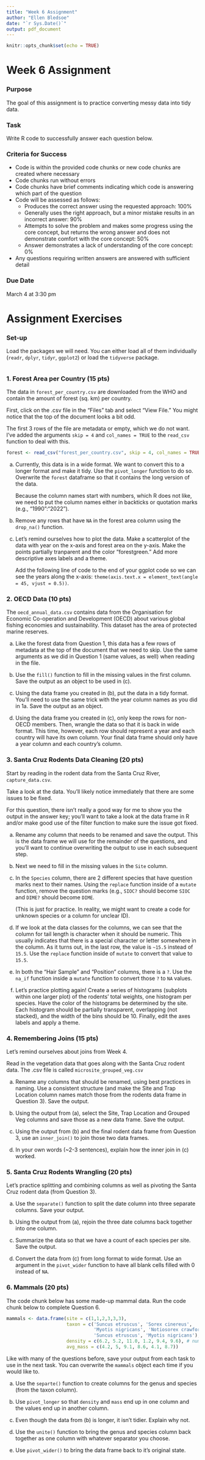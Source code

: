 ```yaml
---
title: "Week 6 Assignment"
author: "Ellen Bledsoe"
date: "`r Sys.Date()`"
output: pdf_document
---
```


```r
knitr::opts_chunk$set(echo = TRUE)
```

# Week 6 Assignment

### Purpose

The goal of this assignment is to practice converting messy data into tidy data.

### Task

Write R code to successfully answer each question below.

### Criteria for Success

-   Code is within the provided code chunks or new code chunks are created where necessary
-   Code chunks run without errors
-   Code chunks have brief comments indicating which code is answering which part of the question
-   Code will be assessed as follows:
    -   Produces the correct answer using the requested approach: 100%
    -   Generally uses the right approach, but a minor mistake results in an incorrect answer: 90%
    -   Attempts to solve the problem and makes some progress using the core concept, but returns the wrong answer and does not demonstrate comfort with the core concept: 50%
    -   Answer demonstrates a lack of understanding of the core concept: 0%
-   Any questions requiring written answers are answered with sufficient detail

### Due Date

March 4 at 3:30 pm

# Assignment Exercises

### Set-up

Load the packages we will need. You can either load all of them individually (`readr`, `dplyr`, `tidyr`, `ggplot2`) or load the `tidyverse` package.

```r

```

### 1. Forest Area per Country (15 pts)

The data in `forest_per_country.csv` are downloaded from the WHO and contain the amount of forest (sq. km) per country. 

First, click on the .csv file in the "Files" tab and select "View File." You might notice that the top of the document looks a bit odd.

The first 3 rows of the file are metadata or empty, which we do not want. I've added the arguments `skip = 4` and `col_names = TRUE` to the `read_csv` function to deal with this.

```r
forest <- read_csv("forest_per_country.csv", skip = 4, col_names = TRUE)
```

a.  Currently, this data is in a wide format. We want to convert this to a longer format and make it tidy. Use the `pivot_longer` function to do so. Overwrite the `forest` dataframe so that it contains the long version of the data.

    Because the column names start with numbers, which R does not like, we need to put the column names either in backticks or quotation marks (e.g., "1990":"2022").

b.  Remove any rows that have `NA` in the forest area column using the `drop_na()` function.

c.  Let's remind ourselves how to plot the data. Make a scatterplot of the data with year on the x-axis and forest area on the y-axis. Make the points partially tranparent and the color "forestgreen." Add more descriptive axes labels and a theme.

    Add the following line of code to the end of your ggplot code so we can see the years along the x-axis: `theme(axis.text.x = element_text(angle = 45, vjust = 0.5))`.


### 2. OECD Data (10 pts)

The `oecd_annual_data.csv` contains data from the Organisation for Economic Co-operation and Development (OECD) about various global fishing economies and sustainability. This dataset has the area of protected marine reserves.

a.  Like the forest data from Question 1, this data has a few rows of metadata at the top of the document that we need to skip. Use the same arguments as we did in Question 1 (same values, as well) when reading in the file.

b.  Use the `fill()` function to fill in the missing values in the first column. Save the output as an object to be used in (c).

c.  Using the data frame you created in (b), put the data in a tidy format. You'll need to use the same trick with the year column names as you did in 1a. Save the output as an object.

d.  Using the data frame you created in (c), only keep the rows for non-OECD members. Then, wrangle the data so that it is back in wide format. This time, however, each row should represent a year and each country will have its own column. Your final data frame should only have a year column and each country's column.

### 3. Santa Cruz Rodents Data Cleaning (20 pts)

Start by reading in the rodent data from the Santa Cruz River, `capture_data.csv`.

Take a look at the data. You'll likely notice immediately that there are some issues to be fixed.

For this question, there isn't really a good way for me to show you the output in the answer key; you'll want to take a look at the data frame in R and/or make good use of the filter function to make sure the issue got fixed.

a.  Rename any column that needs to be renamed and save the output. This is the data frame we will use for the remainder of the questions, and you'll want to continue overwriting the output to use in each subsequent step.

b.  Next we need to fill in the missing values in the `Site` column.

c.  In the `Species` column, there are 2 different species that have question marks next to their names. Using the `replace` function inside of a `mutate` function, remove the question marks (e.g., `SIOC?` should become `SIOC` and `DIME?` should become `DIME`.

    (This is just for practice. In reality, we might want to create a code for unknown species or a column for unclear ID).

d.  If we look at the data classes for the columns, we can see that the column for tail length is character when it should be numeric. This usually indicates that there is a special character or letter somewhere in the column. As it turns out, in the last row, the value is `~15.5` instead of `15.5`. Use the `replace` function inside of `mutate` to convert that value to `15.5`.

e.  In both the "Hair Sample" and "Position" columns, there is a `?`. Use the `na_if` function inside a `mutate` function to convert those `?` to `NA` values.

f.  Let's practice plotting again! Create a series of histograms (subplots within one larger plot) of the rodents' total weights, one histogram per species. Have the color of the histograms be determined by the site. Each histogram should be partially transparent, overlapping (not stacked), and the width of the bins should be 10. Finally, edit the axes labels and apply a theme.


### 4. Remembering Joins (15 pts)

Let's remind ourselves about joins from Week 4.

Read in the vegetation data that goes along with the Santa Cruz rodent data. The .csv file is called `microsite_grouped_veg.csv`

a.  Rename any columns that should be renamed, using best practices in naming. Use a consistent structure (and make the Site and Trap Location column names match those from the rodents data frame in Question 3). Save the output.

b.  Using the output from (a), select the Site, Trap Location and Grouped Veg columns and save those as a new data frame. Save the output.

c.  Using the output from (b) and the final rodent data frame from Question 3, use an `inner_join()` to join those two data frames.

d.  In your own words (~2-3 sentences), explain how the inner join in (c) worked.

### 5. Santa Cruz Rodents Wrangling (20 pts)

Let's practice splitting and combining columns as well as pivoting the Santa Cruz rodent data (from Question 3).

a.  Use the `separate()` function to split the date column into three separate columns. Save your output.

b.  Using the output from (a), rejoin the three date columns back together into one column.

c.  Summarize the data so that we have a count of each species per site. Save the output.

d.  Convert the data from (c) from long format to wide format. Use an argument in the `pivot_wider` function to have all blank cells filled with 0 instead of `NA`.

### 6. Mammals (20 pts)

The code chunk below has some made-up mammal data. Run the code chunk below to complete Question 6.

```r
mammals <- data.frame(site = c(1,1,2,3,3,3), 
                      taxon = c('Suncus etruscus', 'Sorex cinereus', 
                                'Myotis nigricans', 'Notiosorex crawfordi', 
                                'Suncus etruscus', 'Myotis nigricans'),
                      density = c(6.2, 5.2, 11.0, 1.2, 9.4, 9.6), # number of individuals / area
                      avg_mass = c(4.2, 5, 9.1, 8.6, 4.1, 8.7))
```

Like with many of the questions before, save your output from each task to use in the next task. You can overwrite the `mammals` object each time if you would like to.

a.  Use the `separte()` function to create columns for the genus and species (from the taxon column).

b.  Use `pivot_longer` so that `density` and `mass` end up in one column and the values end up in another column.

c.  Even though the data from (b) is longer, it isn't tidier. Explain why not.

c.  Use the `unite()` function to bring the genus and species column back together as one column with whatever separator you choose.

d.  Use `pivot_wider()` to bring the data frame back to it's original state.
